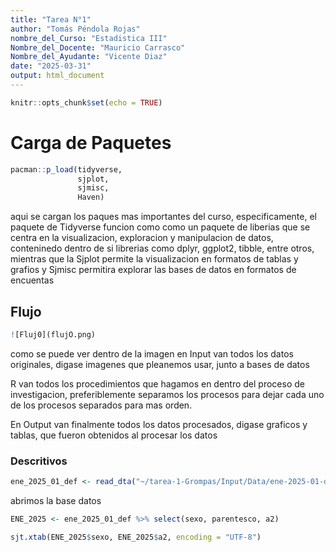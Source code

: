 ```yaml
---
title: "Tarea N°1"
author: "Tomás Péndola Rojas"
nombre_del_Curso: "Estadistica III"
Nombre_del_Docente: "Mauricio Carrasco"
Nombre_del_Ayudante: "Vicente Diaz"
date: "2025-03-31"
output: html_document
---
```


```r
knitr::opts_chunk$set(echo = TRUE)
```


# Carga de Paquetes

```r

pacman::p_load(tidyverse,
               sjplot,
               sjmisc,
               Haven)
```

aqui se cargan los paques mas importantes del curso, especificamente, el paquete de Tidyverse funcion como como un paquete de liberias que se centra en la visualizacion, exploracion y manipulacion de datos, conteninedo dentro de si librerias como dplyr, ggplot2, tibble, entre otros, mientras que la Sjplot permite la visualizacion en formatos de tablas y grafios y Sjmisc permitira explorar las bases de datos en formatos de encuentas 


## Flujo


```r

![Fluj0](flujO.png)

```

como se puede ver dentro de la imagen en  Input van todos los datos originales, digase imagenes que pleanemos usar, junto a bases de datos

R van todos los procedimientos que hagamos en dentro del proceso de investigacion, preferiblemente separamos los procesos para dejar cada uno de los procesos separados para mas orden.


En Output van finalmente todos los datos procesados, digase graficos y tablas, que fueron obtenidos al procesar los datos



### Descritivos

```r

ene_2025_01_def <- read_dta("~/tarea-1-Grompas/Input/Data/ene-2025-01-def.dta")


```

abrimos la base datos 


```r

ENE_2025 <- ene_2025_01_def %>% select(sexo, parentesco, a2)

```


```r


sjt.xtab(ENE_2025$sexo, ENE_2025$a2, encoding = "UTF-8")


```


